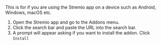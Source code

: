This is for if you are using the Stremio app on a device such as Android,
Windows, macOS etc.

1. Open the Stremio app and go to the Addons menu.
2. Click the search bar and paste the URL into the search bar.
3. A prompt will appear asking if you want to install the addon. Click `Install`
